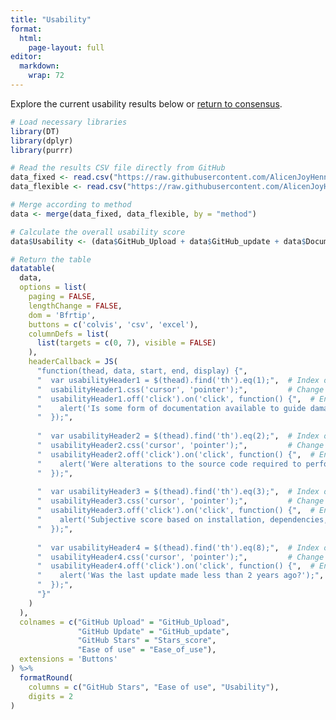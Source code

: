 ```yaml
---
title: "Usability"
format: 
  html:
    page-layout: full
editor: 
  markdown: 
    wrap: 72
---
```


Explore the current usability results below or [return to consensus](results.html).


```r

# Load necessary libraries
library(DT)
library(dplyr)
library(purrr)

# Read the results CSV file directly from GitHub
data_fixed <- read.csv("https://raw.githubusercontent.com/AlicenJoyHenning/DamageToolReviewArticle/refs/heads/main/data/D_Summary_Results/usability-fixed.csv")
data_flexible <- read.csv("https://raw.githubusercontent.com/AlicenJoyHenning/DamageToolReviewArticle/refs/heads/main/data/D_Summary_Results/usability-flexible.csv")

# Merge according to method 
data <- merge(data_fixed, data_flexible, by = "method")

# Calculate the overall usability score 
data$Usability <- (data$GitHub_Upload + data$GitHub_update + data$Documentation + data$Alterations + data$Stars_score + data$Ease_of_use)

# Return the table
datatable(
  data,
  options = list(
    paging = FALSE,
    lengthChange = FALSE,
    dom = 'Bfrtip',
    buttons = c('colvis', 'csv', 'excel'),
    columnDefs = list(
      list(targets = c(0, 7), visible = FALSE)
    ),
    headerCallback = JS(
      "function(thead, data, start, end, display) {",
      "  var usabilityHeader1 = $(thead).find('th').eq(1);",  # Index of column (adjust if necessary)
      "  usabilityHeader1.css('cursor', 'pointer');",         # Change cursor to indicate it's clickable
      "  usabilityHeader1.off('click').on('click', function() {",  # Ensure click event is bound only once
      "    alert('Is some form of documentation available to guide damaged cell filtering?');",
      "  });",
      
      "  var usabilityHeader2 = $(thead).find('th').eq(2);",  # Index of column (adjust if necessary)
      "  usabilityHeader2.css('cursor', 'pointer');",         # Change cursor to indicate it's clickable
      "  usabilityHeader2.off('click').on('click', function() {",  # Ensure click event is bound only once
      "    alert('Were alterations to the source code required to perform damaged cell filtering?');",
      "  });",
      
      "  var usabilityHeader3 = $(thead).find('th').eq(3);",  # Index of column (adjust if necessary)
      "  usabilityHeader3.css('cursor', 'pointer');",         # Change cursor to indicate it's clickable
      "  usabilityHeader3.off('click').on('click', function() {",  # Ensure click event is bound only once
      "    alert('Subjective score based on installation, dependencies, number of steps required to obtain output classification, accessibility of input data information, etc.');",
      "  });",
      
      "  var usabilityHeader4 = $(thead).find('th').eq(8);",  # Index of column (adjust if necessary)
      "  usabilityHeader4.css('cursor', 'pointer');",         # Change cursor to indicate it's clickable
      "  usabilityHeader4.off('click').on('click', function() {",  # Ensure click event is bound only once
      "    alert('Was the last update made less than 2 years ago?');",
      "  });",
      "}"
    )
  ),
  colnames = c("GitHub Upload" = "GitHub_Upload",
               "GitHub Update" = "GitHub_update",
               "GitHub Stars" = "Stars_score",
               "Ease of use" = "Ease_of_use"),
  extensions = 'Buttons'
) %>%
  formatRound(
    columns = c("GitHub Stars", "Ease of use", "Usability"), 
    digits = 2
)


```


